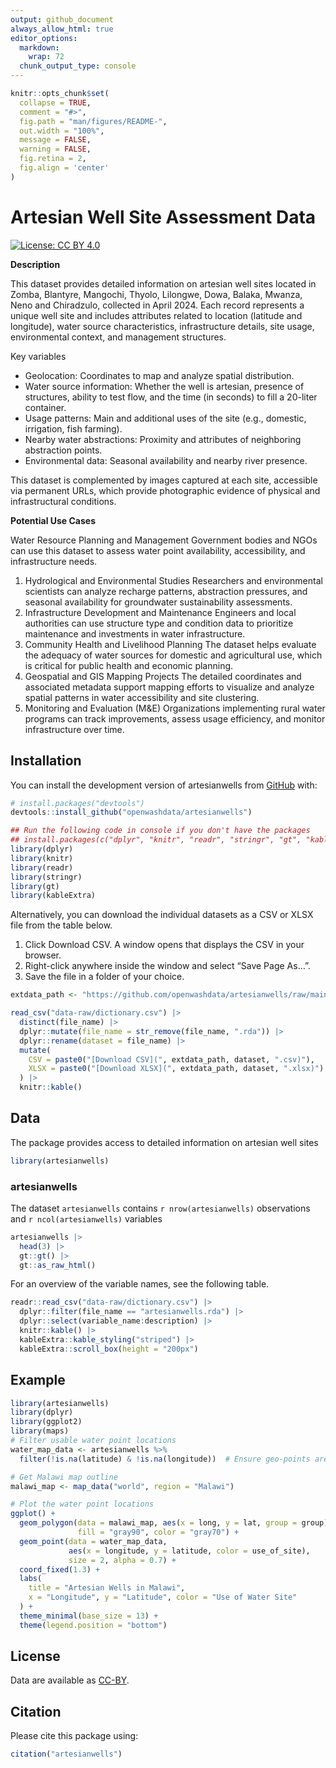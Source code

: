 ```yaml
---
output: github_document
always_allow_html: true
editor_options: 
  markdown: 
    wrap: 72
  chunk_output_type: console
---
```


<!-- README.md is generated from README.Rmd. Please edit that file -->

```r
knitr::opts_chunk$set(
  collapse = TRUE,
  comment = "#>",
  fig.path = "man/figures/README-",
  out.width = "100%",
  message = FALSE,
  warning = FALSE,
  fig.retina = 2,
  fig.align = 'center'
)
```

# Artesian Well Site Assessment Data

<!-- badges: start -->

[![License: CC BY
4.0](https://img.shields.io/badge/License-CC_BY_4.0-lightgrey.svg)](https://creativecommons.org/licenses/by/4.0/)

<!-- badges: end -->

**Description**

This dataset provides detailed information on artesian well sites
located in Zomba, Blantyre, Mangochi, Thyolo, Lilongwe, Dowa, Balaka,
Mwanza, Neno and Chiradzulo, collected in April 2024. Each record
represents a unique well site and includes attributes related to
location (latitude and longitude), water source characteristics,
infrastructure details, site usage, environmental context, and
management structures.

Key variables

-   Geolocation: Coordinates to map and analyze spatial distribution.
-   Water source information: Whether the well is artesian, presence of
    structures, ability to test flow, and the time (in seconds) to fill
    a 20-liter container.
-   Usage patterns: Main and additional uses of the site (e.g.,
    domestic, irrigation, fish farming).
-   Nearby water abstractions: Proximity and attributes of neighboring
    abstraction points.
-   Environmental data: Seasonal availability and nearby river presence.

This dataset is complemented by images captured at each site, accessible
via permanent URLs, which provide photographic evidence of physical and
infrastructural conditions.

**Potential Use Cases**

Water Resource Planning and Management Government bodies and NGOs can
use this dataset to assess water point availability, accessibility, and
infrastructure needs.

1.  Hydrological and Environmental Studies Researchers and environmental
    scientists can analyze recharge patterns, abstraction pressures, and
    seasonal availability for groundwater sustainability assessments.
2.  Infrastructure Development and Maintenance Engineers and local
    authorities can use structure type and condition data to prioritize
    maintenance and investments in water infrastructure.
3.  Community Health and Livelihood Planning The dataset helps evaluate
    the adequacy of water sources for domestic and agricultural use,
    which is critical for public health and economic planning.
4.  Geospatial and GIS Mapping Projects The detailed coordinates and
    associated metadata support mapping efforts to visualize and analyze
    spatial patterns in water accessibility and site clustering.
5.  Monitoring and Evaluation (M&E) Organizations implementing rural
    water programs can track improvements, assess usage efficiency, and
    monitor infrastructure over time.

## Installation

You can install the development version of artesianwells from
[GitHub](https://github.com/) with:

``` r
# install.packages("devtools")
devtools::install_github("openwashdata/artesianwells")
```

```r
## Run the following code in console if you don't have the packages
## install.packages(c("dplyr", "knitr", "readr", "stringr", "gt", "kableExtra"))
library(dplyr)
library(knitr)
library(readr)
library(stringr)
library(gt)
library(kableExtra)
```

Alternatively, you can download the individual datasets as a CSV or XLSX
file from the table below.

1.  Click Download CSV. A window opens that displays the CSV in your
    browser.
2.  Right-click anywhere inside the window and select "Save Page As...".
3.  Save the file in a folder of your choice.

```r

extdata_path <- "https://github.com/openwashdata/artesianwells/raw/main/inst/extdata/"

read_csv("data-raw/dictionary.csv") |> 
  distinct(file_name) |> 
  dplyr::mutate(file_name = str_remove(file_name, ".rda")) |> 
  dplyr::rename(dataset = file_name) |> 
  mutate(
    CSV = paste0("[Download CSV](", extdata_path, dataset, ".csv)"),
    XLSX = paste0("[Download XLSX](", extdata_path, dataset, ".xlsx)")
  ) |> 
  knitr::kable()

```

## Data

The package provides access to detailed information on artesian well
sites

```r
library(artesianwells)
```

### artesianwells

The dataset `artesianwells` contains `r nrow(artesianwells)`
observations and `r ncol(artesianwells)` variables

```r
artesianwells |> 
  head(3) |> 
  gt::gt() |>
  gt::as_raw_html()
```

For an overview of the variable names, see the following table.

```r
readr::read_csv("data-raw/dictionary.csv") |>
  dplyr::filter(file_name == "artesianwells.rda") |>
  dplyr::select(variable_name:description) |> 
  knitr::kable() |> 
  kableExtra::kable_styling("striped") |> 
  kableExtra::scroll_box(height = "200px")
```

## Example

```r
library(artesianwells)
library(dplyr)
library(ggplot2)
library(maps)
# Filter usable water point locations
water_map_data <- artesianwells %>%
  filter(!is.na(latitude) & !is.na(longitude))  # Ensure geo-points are valid

# Get Malawi map outline
malawi_map <- map_data("world", region = "Malawi")

# Plot the water point locations
ggplot() +
  geom_polygon(data = malawi_map, aes(x = long, y = lat, group = group),
               fill = "gray90", color = "gray70") +
  geom_point(data = water_map_data,
             aes(x = longitude, y = latitude, color = use_of_site),
             size = 2, alpha = 0.7) +
  coord_fixed(1.3) +
  labs(
    title = "Artesian Wells in Malawi",
    x = "Longitude", y = "Latitude", color = "Use of Water Site"
  ) +
  theme_minimal(base_size = 13) +
  theme(legend.position = "bottom")
```

## License

Data are available as
[CC-BY](https://github.com/openwashdata/%7B%7B%7Bpackagename%7D%7D%7D/blob/main/LICENSE.md).

## Citation

Please cite this package using:

```r
citation("artesianwells")
```
